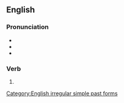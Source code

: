 ==English==

===Pronunciation===
* {{IPA|en|/fɔɹˈsʊk/}}
* {{audio|en|en-us-forsook.ogg|Audio (US)}}
* {{rhymes|en|ʊk|s=2}}

===Verb===
{{head|en|verb form}}

# {{en-simple past of|forsake}}

[[Category:English irregular simple past forms]]